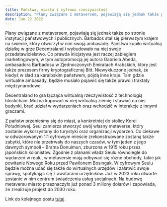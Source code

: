 ---
title: Państwa, miasta i cyfrowa rzeczywistość
description: "Plany związane z metaversem, pojawiają się jednak także po stronie instytucji państwowych i publicznych."
date: Jan 22 2022
---

Plany związane z metaversem, pojawiają się jednak także po stronie instytucji państwowych i publicznych. Barbados stał się pierwszym krajem na świecie, który otworzył w nim swoją ambasadę. Państwo kupiło wirtualną działkę w grze Decentraland i wybudowało na niej swoje przedstawicielstwo. Co prawda inicjatywa jest raczej zabiegiem marketingowym, w tym autopromocją jej autora Gabriela Abeda, ambasadora Barbadosu w Zjednoczonych Emiratach Arabskich, który jest także prezesem firmy kryptograficznej Bitt. Niewykluczone jednak, że kiedyś w ślad za karaibskim państwem, pójdą inne kraje. Tam gdzie wirtualne ambasady, będzie musiało pojawić się także prawo i traktaty międzynarodowe.

Decentraland to gra łącząca wirtualną rzeczywistość z technologią blockchain. Można kupować w niej wirtualną ziemię i stawiać na niej budynki, brać udział w wydarzeniach oraz wchodzić w interakcje z innymi graczami.

Z państw przenieśmy się do miast, a konkretniej do stolicy Korei Południowej. Seul zamierza stworzyć swój własny metaverse, który zostanie wykorzystany do turystyki oraz organizacji wydarzeń. Co ciekawe w odwzorowanym 1:1 cyfrowym mieście zrekonstruowane zostaną także zabytki, które nie przetrwały do naszych czasów, w tym jeden z jego dawnych symboli – Brama Donuimun, zburzona w 1915 roku przez japońskich kolonistów. Zgodnie z planami władz Seulu równolegle do wydarzeń w realu, w metaversie mają odbywać się różne obchody, takie jak powitanie Nowego Roku przed Pawilonem Bosingak. W cyfrowym Seulu będzie można udać się także do wirtualnych urzędów i załatwić swoje sprawy, spotykając się z awatarami urzędników. Już w 2023 roku otwarte zostanie w nim centrum świadczenia usług socjalnych. Na budowę metaversu miasto przeznaczyło już ponad 3 miliony dolarów i zapowiada, że zrealizuje projekt do 2030 roku.


Link do kolejnego postu [tutaj](/posts/example-post).




